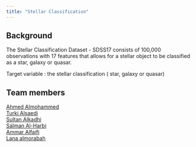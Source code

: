 ```yaml
---
title: "Stellar Classification"
---
```


## Background
The Stellar Classification Dataset - SDSS17 consists of 100,000 observations with 17 features that allows for a stellar object to be classified as a star, galaxy or quasar.

Target variable : the stellar classification ( star, galaxy or quasar)

## Team members


[Ahmed Almohammed](https://github.com/SWE-Ahmed)<br />
[Turki Alsaedi](https://github.com/Turkinass)<br />
[Sultan Alkadhi](https://github.com/salkadhi)<br />
[Salman Al-Harbi](https://github.com/Salma7577)<br />
[Ammar Alfaifi](https://github.com/ammar-faifi)<br />
[Lana almorabah](https://github.com/lana7am)<br />

